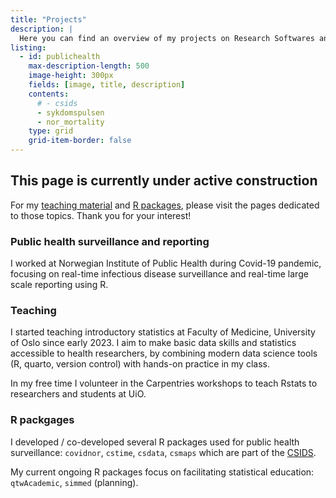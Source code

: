 ```yaml
---
title: "Projects"
description: |
  Here you can find an overview of my projects on Research Softwares and teaching, in a range of health related fields.   
listing:
  - id: publichealth
    max-description-length: 500
    image-height: 300px
    fields: [image, title, description]
    contents: 
      # - csids
      - sykdomspulsen
      - nor_mortality
    type: grid
    grid-item-border: false
---
```


::: {.callout-note}
## This page is currently under active construction

For my [teaching material](https://andreaczhang.github.io/teaching/teaching.html) and [R packages](https://andreaczhang.github.io/rpkg/rpkg.html), please visit the pages dedicated to those topics. Thank you for your interest!

:::



### Public health surveillance and reporting

I worked at Norwegian Institute of Public Health during Covid-19 pandemic, focusing on real-time infectious disease surveillance and real-time large scale reporting using R. 

::: {#publichealth}
:::


### Teaching

I started teaching introductory statistics at Faculty of Medicine, University of Oslo since early 2023. I aim to make basic data skills and statistics accessible to health researchers, by combining modern data science tools (R, quarto, version control) with hands-on practice in my class.

In my free time I volunteer in the Carpentries workshops to teach Rstats to researchers and students at UiO.


### R packgages

I developed / co-developed several R packages used for public health surveillance: `covidnor`, `cstime`, `csdata`, `csmaps` which are part of the [CSIDS](https://github.com/csids/). 

My current ongoing R packages focus on facilitating statistical education: `qtwAcademic`, `simmed` (planning).  






